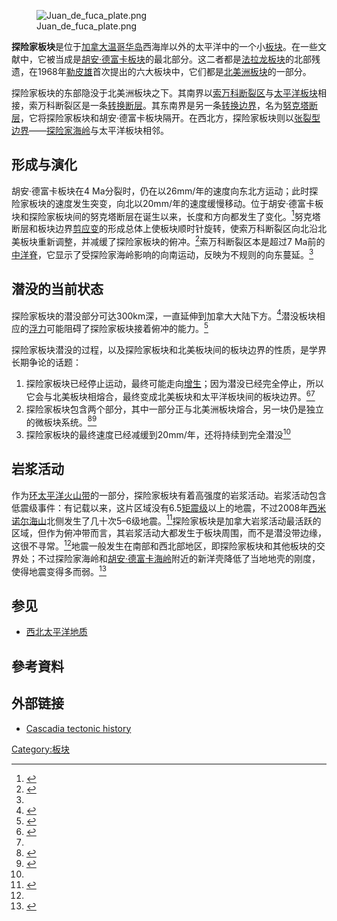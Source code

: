 {{Infobox tectonic plate
| image = File:ExplorerPlate.png
| alt = 探險家板塊
| type = [[板塊列表#微板塊|微板塊]]
| coordinates = {{Coord|49.5|-129.5}} 
| area =  {{convert|18,000|km2|sqmi|abbr=off}}<ref>{{cite web |url=http://geology.about.com/library/bl/blplate_size_table.htm |title=Sizes of Tectonic or Lithospheric Plates |publisher=Geology.about.com |date=2014-03-05 |accessdate=2017-04-05 |deadurl=no |archiveurl=https://web.archive.org/web/20160605161523/http://geology.about.com/library/bl/blplate_size_table.htm |archivedate=2016-06-05 }}</ref>
| move_direction = 東北方
| move_speed = 約{{convert|20|mm|in|abbr=off}}/1年 <ref>{{Cite journal|last=Riddihough|first=Robin|date=1984-08-10|title=Recent movements of the Juan de Fuca Plate System|url=http://onlinelibrary.wiley.com/doi/10.1029/JB089iB08p06980/abstract|journal=Journal of Geophysical Research: Solid Earth|language=en|volume=89|issue=B8|pages=6980–6994|doi=10.1029/JB089iB08p06980|issn=2156-2202|deadurl=no|archiveurl=https://web.archive.org/web/20170912102535/http://onlinelibrary.wiley.com/doi/10.1029/JB089iB08p06980/abstract|archivedate=2017-09-12}}</ref>
| geo_features = [[太平洋|太平洋]]
}}

[[File:Juan_de_fuca_plate.png|right]]

'''探险家板块'''是位于[[加拿大|加拿大]][[温哥华岛|温哥华岛]]西海岸以外的太平洋中的一个小[[板块|板块]]。在一些文献中，它被当成是[[胡安·德富卡板块|胡安·德富卡板块]]的最北部分。这二者都是[[法拉龙板块|法拉龙板块]]的北部残遗，在1968年[[勒皮雄|勒皮雄]]首次提出的六大板块中，它们都是[[北美洲板块|北美洲板块]]的一部分。

探险家板块的东部隐没于北美洲板块之下。其南界以[[索万科断裂区|索万科断裂区]]与[[太平洋板块|太平洋板块]]相接，索万科断裂区是一条[[转换断层|转换断层]]。其东南界是另一条[[转换边界|转换边界]]，名为[[努克塔断层|努克塔断层]]，它将探险家板块和胡安·德富卡板块隔开。在西北方，探险家板块则以[[张裂型板块边界|张裂型边界]]——[[探险家海岭|探险家海岭]]与太平洋板块相邻。

==形成与演化==
胡安·德富卡板块在4 Ma分裂时，仍在以26mm/年的速度向东北方运动；此时探险家板块的速度发生突变，向北以20mm/年的速度缓慢移动。位于胡安·德富卡板块和探险家板块间的努克塔断层在诞生以来，长度和方向都发生了变化。<ref>{{Cite journal|last=Hyndman|first=R. D.|last2=Riddihough|first2=R. P.|last3=Herzer|first3=R.|date=1979-09-01|title=The Nootka Fault Zone — a new plate boundary off western Canada|journal=Geophysical Journal International|volume=58|issue=3|doi=10.1111/j.1365-246X.1979.tb04801.x|issn=0956-540X|bibcode=1979GeoJ...58..667H|doi-access=free}}</ref>{{rp|667–683}}努克塔断层和板块边界[[剪应变|剪应变]]的形成总体上使板块顺时针旋转，使索万科断裂区向北沿北美板块重新调整，并减缓了探险家板块的俯冲。<ref name=":1">{{Cite journal|last=Braunmiller|first=Jochen|last2=Nábělek|first2=John|date=2002-10-01|title=Seismotectonics of the Explorer region|journal=Journal of Geophysical Research: Solid Earth|language=en|volume=107|issue=B10|pages=2208|doi=10.1029/2001JB000220|issn=2156-2202|bibcode=2002JGRB..107.2208B|url=https://scholarcommons.usf.edu/cgi/viewcontent.cgi?article=1816&context=geo_facpub|doi-access=free}}</ref>索万科断裂区本是超过7 Ma前的[[中洋脊|中洋脊]]，它显示了受探险家海岭影响的向南运动，反映为不规则的向东蔓延。<ref name=":1" />

==潜没的当前状态==
探险家板块的潜没部分可达300km深，一直延伸到加拿大大陆下方。<ref>{{Cite journal|last=Audet|first=P.|last2=Bostock|first2=M. G.|last3=Mercier|first3=J.-P.|last4=Cassidy|first4=J. F.|title=Morphology of the Explorer–Juan de Fuca slab edge in northern Cascadia: Imaging plate capture at a ridge-trench-transform triple junction|url=https://archive.org/details/sim_geology_2008-11_36_11/page/895|journal=Geology|volume=36|issue=11|doi=10.1130/g25356a.1|year=2008|page=895|bibcode=2008Geo....36..895A}}</ref>潜没板块相应的[[浮力|浮力]]可能阻碍了探险家板块接着俯冲的能力。<ref>{{Cite journal|last=Govers|first=Rob|last2=Meijer|first2=Paul Th|date=2001-07-15|title=On the dynamics of the Juan de Fuca plate|journal=Earth and Planetary Science Letters|volume=189|issue=3–4|doi=10.1016/S0012-821X(01)00360-0|bibcode=2001E&PSL.189..115G}}</ref>{{rp|115–131}}

探险家板块潜没的过程，以及探险家板块和北美板块间的板块边界的性质，是学界长期争论的话题：
# 探险家板块已经停止运动，最终可能走向[[增生_(地质学)|增生]]；因为潜没已经完全停止，所以它会与北美板块相熔合，最终变成北美板块和太平洋板块间的板块边界。<ref name=":22">{{Cite news|url=https://www.newscientist.com/article/mg15320672-600-science-canadas-cracking-plate-feels-the-earth-move/|title=Science : Canada's cracking plate feels the Earth move|work=New Scientist|access-date=2017-05-08|language=en-US|archive-date=2021-11-02|archive-url=https://web.archive.org/web/20211102195940/https://www.newscientist.com/article/mg15320672-600-science-canadas-cracking-plate-feels-the-earth-move/|dead-url=no}}</ref><ref name=":0" />
# 探险家板块包含两个部分，其中一部分正与北美洲板块熔合，另一块仍是独立的微板块系统。<ref>{{Cite journal|last=Rohr|first=Kristin M. M.|last2=Furlong|first2=Kevin P.|date=1995-11-01|title=Ephemeral plate tectonics at the Queen Charlotte triple junction|journal=Geology|language=en|volume=23|issue=11|doi=10.1130/0091-7613(1995)023<1035:EPTATQ>2.3.CO;2|issn=0091-7613}}</ref>{{rp|1035–1038}}<ref>{{Cite journal|last=Kreemer|first=Corné|last2=Govers|first2=Rob|last3=Furlong|first3=Kevin P.|last4=Holt|first4=William E.|date=1998-08-15|title=Plate boundary deformation between the Pacific and North America in the Explorer region|journal=Tectonophysics|volume=293|issue=3–4|doi=10.1016/S0040-1951(98)00089-4|bibcode=1998Tectp.293..225K|citeseerx=10.1.1.180.2770}}</ref>{{rp|225–238}}
# 探险家板块的最终速度已经减缓到20mm/年，还将持续到完全潜没<ref name=":1" />

==岩浆活动==
作为[[环太平洋火山带|环太平洋火山带]]的一部分，探险家板块有着高强度的岩浆活动。岩浆活动包含低震级事件：有记载以来，这片区域没有6.5[[矩震级|矩震级]]以上的地震，不过2008年[[西米诺尔海山|西米诺尔海山]]北侧发生了几十次5–6级地震。<ref>{{Cite web|url=https://concord.org/stem-resources/seismic-explorer|title=Seismic Explorer|date=October 6, 2016|website=Concord Consortium|access-date=May 25, 2017}}</ref>探险家板块是加拿大岩浆活动最活跃的区域，但作为俯冲带而言，其岩浆活动大都发生于板块周围，而不是潜没带边缘，这很不寻常。<ref name=":22" />地震一般发生在南部和西北部地区，即探险家板块和其他板块的交界处；不过探险家海岭和[[胡安·德富卡海岭|胡安·德富卡海岭]]附近的新洋壳降低了当地地壳的刚度，使得地震变得多而弱。<ref>{{Cite journal|last=Fuis|first=Gary S.|title=West margin of North America — a synthesis of recent seismic transects|journal=Tectonophysics|language=en|volume=288|issue=1–4|doi=10.1016/s0040-1951(97)00300-4|bibcode=1998Tectp.288..265F|year=1998|url=https://zenodo.org/record/1259709|access-date=2021-10-13|archive-date=2021-10-29|archive-url=https://web.archive.org/web/20211029180312/https://zenodo.org/record/1259709|dead-url=no}}</ref>{{rp|265–292}}

==参见==
*[[西北太平洋地质|西北太平洋地质]]

==參考資料==
{{reflist}}

==外部链接==
* [http://www.washington.edu/burkemuseum/geo_history_wa/Cascade%20Episode.htm Cascadia tectonic history] {{Wayback|url=http://www.washington.edu/burkemuseum/geo_history_wa/Cascade%20Episode.htm |date=20110629122451 }}

{{地球板塊}}
{{DEFAULTSORT:Explorer Plate}}
[[Category:板块|Category:板块]]